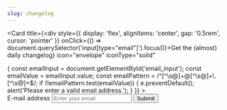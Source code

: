 ```yaml
---
slug: changelog
---
```

<Card
  title={<div style={{ display: 'flex', alignItems: 'center', gap: '0.5rem', cursor: 'pointer' }} onClick={() => document.querySelector('input[type="email"]').focus()}>Get the (almost) daily changelog</div>}
  icon="envelope"
  iconType="solid"
>
  <form
    method="POST"
    action="https://customerioforms.com/forms/submit_action?site_id=TBD&form_id=TBD&success_url=https://docs.vapi.ai/changelog"
    className="subscribe-form"
    style={{margin: '1rem 0'}}
    onSubmit={(e) => {
      const emailInput = document.getElementById('email_input');
      const emailValue = emailInput.value;
      const emailPattern = /^[^\s@]+@[^\s@]+\.[^\s@]+$/;
      if (!emailPattern.test(emailValue)) {
        e.preventDefault();
        alert('Please enter a valid email address.');
      }
    }}
  >
    <div className="flex gap-2" style={{ paddingLeft: '0.5rem' }}>
      <label htmlFor="email_input" style={{ display: 'none' }}>E-mail address</label>
      <input
        id="email_input"
        type="email"
        name="email"
        placeholder="Enter your email"
        required
        style={{
          border: '1px solid #e2e8f0',
          borderRadius: '0.375rem',
          padding: '0.5rem 1rem',
          width: '100%',
          fontSize: '0.875rem',
          outline: 'none',
          transition: 'border-color 0.2s ease-in-out',
          ':focus': {
            borderColor: '#4f46e5',
            boxShadow: '0 0 0 1px #4f46e5'
          },
          '@media (prefers-color-scheme: dark)': {
            backgroundColor: '#1f2937',
            borderColor: '#374151',
            color: '#f3f4f6',
            ':focus': {
              borderColor: '#6366f1',
              boxShadow: '0 0 0 1px #6366f1'
            }
          }
        }}
      />
      <button
        type="submit"
        style={{
          backgroundColor: '#37aa9d', // Match the theme color
          color: 'white',
          fontWeight: 500,
          padding: '0.5rem 1rem',
          borderRadius: '0.375rem',
          border: 'none',
          cursor: 'pointer',
          transition: 'all 0.2s ease-in-out',
          ':hover': {
            backgroundColor: '#2e8b7d', // Slightly darker shade for hover
            transform: 'translateY(-1px)'
          },
          ':active': {
            transform: 'translateY(0)'
          },
          '@media (prefers-color-scheme: dark)': {
            backgroundColor: '#94ffd2', // Match the dark theme color
            ':hover': {
              backgroundColor: '#7cd9b0' // Slightly darker shade for hover in dark mode
            }
          }
        }}
      >
        Submit
      </button>
    </div>
  </form>
</Card>